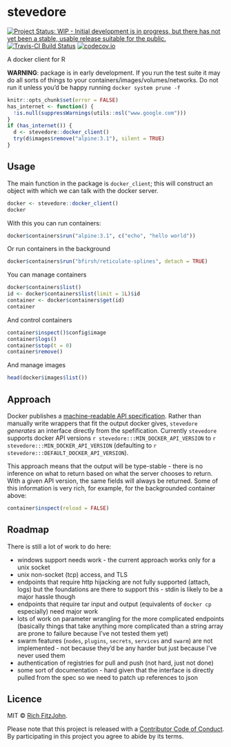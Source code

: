 <!-- -*-markdown-*- -->
# stevedore

[![Project Status: WIP - Initial development is in progress, but there has not yet been a stable, usable release suitable for the public.](http://www.repostatus.org/badges/latest/wip.svg)](http://www.repostatus.org/#wip)
[![Travis-CI Build Status](https://travis-ci.org/richfitz/stevedore.svg?branch=master)](https://travis-ci.org/richfitz/stevedore)
[![codecov.io](https://codecov.io/github/richfitz/stevedore/coverage.svg?branch=master)](https://codecov.io/github/richfitz/stevedore?branch=master)

A docker client for R

**WARNING**: package is in early development. If you run the test suite it may do all sorts of things to your containers/images/volumes/networks.  Do not run it unless you'd be happy running `docker system prune -f`

```r
knitr::opts_chunk$set(error = FALSE)
has_internet <- function() {
  !is.null(suppressWarnings(utils::nsl("www.google.com")))
}
if (has_internet()) {
  d <- stevedore::docker_client()
  try(d$images$remove("alpine:3.1"), silent = TRUE)
}
```

## Usage

The main function in the package is `docker_client`; this will construct an object with which we can talk with the docker server.

```r
docker <- stevedore::docker_client()
docker
```

With this you can run containers:

```r
docker$containers$run("alpine:3.1", c("echo", "hello world"))
```

Or run containers in the background

```r
docker$containers$run("bfirsh/reticulate-splines", detach = TRUE)
```

You can manage containers

```r
docker$containers$list()
id <- docker$containers$list(limit = 1L)$id
container <- docker$containers$get(id)
container
```

And control containers

```r
container$inspect()$config$image
container$logs()
container$stop(t = 0)
container$remove()
```

And manage images

```r
head(docker$images$list())
```

## Approach

Docker publishes a [machine-readable API specification](https://docs.docker.com/engine/api/v1.29).  Rather than manually write wrappers that fit the output docker gives, `stevedore` _generates_ an interface directly from the spefification.  Currently `stevedore` supports docker API versions `r stevedore:::MIN_DOCKER_API_VERSION` to `r stevedore:::MIN_DOCKER_API_VERSION` (defaulting to `r stevedore:::DEFAULT_DOCKER_API_VERSION`).

This approach means that the output will be type-stable - there is no inference on what to return based on what the server chooses to return.  With a given API version, the same fields will always be returned.  Some of this information is very rich, for example, for the backgrounded container above:

```r
container$inspect(reload = FALSE)
```

## Roadmap

There is still a lot of work to do here:

* windows support needs work - the current approach works only for a unix socket
* unix non-socket (tcp) access, and TLS
* endpoints that require http hijacking are not fully supported (attach, logs) but the foundations are there to support this - stdin is likely to be a major hassle though
* endpoints that require tar input and output (equivalents of `docker cp` especially) need major work
* lots of work on parameter wrangling for the more complicated endpoints (basically things that take anything more complicated than a string array are prone to failure because I've not tested them yet)
* swarm features (`nodes`, `plugins`, `secrets`, `services` and `swarm`) are not implemented - not because they'd be any harder but just because I've never used them
* authentication of registries for pull and push (not hard, just not done)
* some sort of documentation - hard given that the interface is directly pulled from the spec so we need to patch up references to json

## Licence

MIT © [Rich FitzJohn](https://github.com/richfitz).

Please note that this project is released with a [Contributor Code of Conduct](CONDUCT.md). By participating in this project you agree to abide by its terms.
